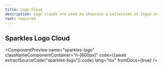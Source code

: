 ```yaml
---
title: Logo Cloud
description: Logo clouds are used to showcase a collection of logos or brands in a visually appealing way. They can be used to highlight partnerships, sponsors, or featured brands.
root: required
---
```



## Sparkles Logo Cloud

<ComponentPreview
  name="sparkles-logo"
  classNameComponentContainer="h-[600px]"
  code={(await extractSourceCode("sparkles-logo")).code}
  lang="tsx"
  fromDocs={true}
/>
